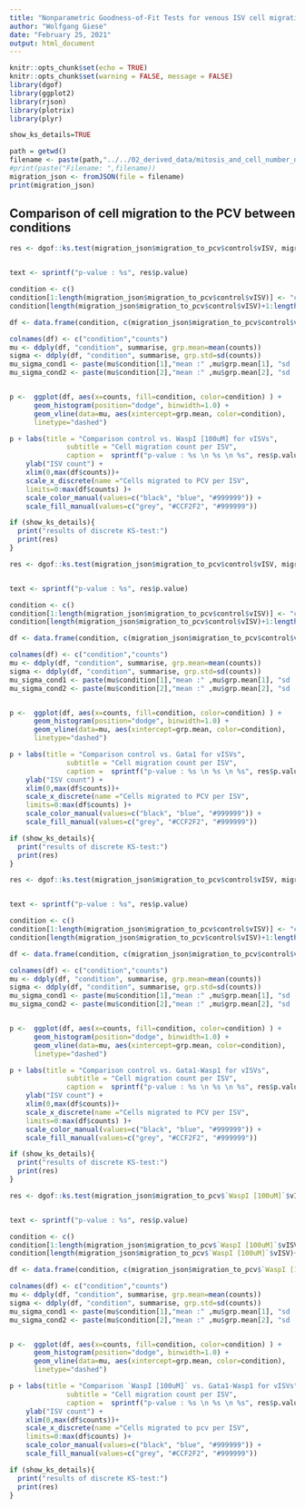 ```yaml
---
title: "Nonparametric Goodness-of-Fit Tests for venous ISV cell migration to the principal cardinal vein (PCV)"
author: "Wolfgang Giese"
date: "February 25, 2021"
output: html_document
---
```


```r
knitr::opts_chunk$set(echo = TRUE)
knitr::opts_chunk$set(warning = FALSE, message = FALSE) 
library(dgof)
library(ggplot2)
library(rjson)
library(plotrix)
library(plyr)

show_ks_details=TRUE
```

```r
path = getwd()
filename <- paste(path,"../../02_derived_data/mitosis_and_cell_number_data/mitosis_cell_number_distributions.json", sep = "/")
#print(paste("Filename: ",filename))
migration_json <- fromJSON(file = filename)
print(migration_json)
```


## Comparison of cell migration to the PCV between conditions

```r

res <- dgof::ks.test(migration_json$migration_to_pcv$control$vISV, migration_json$migration_to_pcv$`WaspI [100uM]`$vISV)


text <- sprintf("p-value : %s", res$p.value)

condition <- c()
condition[1:length(migration_json$migration_to_pcv$control$vISV)] <- "control"
condition[length(migration_json$migration_to_pcv$control$vISV)+1:length(migration_json$migration_to_pcv$`WaspI [100uM]`$vISV)] <- "Wasp"

df <- data.frame(condition, c(migration_json$migration_to_pcv$control$vISV,migration_json$migration_to_pcv$`WaspI [100uM]`$vISV))

colnames(df) <- c("condition","counts")
mu <- ddply(df, "condition", summarise, grp.mean=mean(counts))
sigma <- ddply(df, "condition", summarise, grp.std=sd(counts))
mu_sigma_cond1 <- paste(mu$condition[1],"mean :" ,mu$grp.mean[1], "sd :", sigma$grp.std[1], sep =" ")
mu_sigma_cond2 <- paste(mu$condition[2],"mean :" ,mu$grp.mean[2], "sd :", sigma$grp.std[2], sep =" ")


p <-  ggplot(df, aes(x=counts, fill=condition, color=condition) ) + 
      geom_histogram(position="dodge", binwidth=1.0) +
      geom_vline(data=mu, aes(xintercept=grp.mean, color=condition),
      linetype="dashed")

p + labs(title = "Comparison control vs. WaspI [100uM] for vISVs",
              subtitle = "Cell migration count per ISV",
              caption =  sprintf("p-value : %s \n %s \n %s", res$p.value, mu_sigma_cond1, mu_sigma_cond2))  + 
    ylab("ISV count") + 
    xlim(0,max(df$counts))+
    scale_x_discrete(name ="Cells migrated to PCV per ISV", 
    limits=0:max(df$counts) )+
    scale_color_manual(values=c("black", "blue", "#999999")) +
    scale_fill_manual(values=c("grey", "#CCF2F2", "#999999"))

if (show_ks_details){
  print("results of discrete KS-test:")
  print(res)
}
```


```r

res <- dgof::ks.test(migration_json$migration_to_pcv$control$vISV, migration_json$migration_to_pcv$Gata1$vISV)


text <- sprintf("p-value : %s", res$p.value)

condition <- c()
condition[1:length(migration_json$migration_to_pcv$control$vISV)] <- "control"
condition[length(migration_json$migration_to_pcv$control$vISV)+1:length(migration_json$migration_to_pcv$Gata1$vISV)] <- "Gata1"

df <- data.frame(condition, c(migration_json$migration_to_pcv$control$vISV,migration_json$migration_to_pcv$Gata1$vISV))

colnames(df) <- c("condition","counts")
mu <- ddply(df, "condition", summarise, grp.mean=mean(counts))
sigma <- ddply(df, "condition", summarise, grp.std=sd(counts))
mu_sigma_cond1 <- paste(mu$condition[1],"mean :" ,mu$grp.mean[1], "sd :", sigma$grp.std[1], sep =" ")
mu_sigma_cond2 <- paste(mu$condition[2],"mean :" ,mu$grp.mean[2], "sd :", sigma$grp.std[2], sep =" ")


p <-  ggplot(df, aes(x=counts, fill=condition, color=condition) ) + 
      geom_histogram(position="dodge", binwidth=1.0) +
      geom_vline(data=mu, aes(xintercept=grp.mean, color=condition),
      linetype="dashed")

p + labs(title = "Comparison control vs. Gata1 for vISVs",
              subtitle = "Cell migration count per ISV",
              caption =  sprintf("p-value : %s \n %s \n %s", res$p.value, mu_sigma_cond1, mu_sigma_cond2))  + 
    ylab("ISV count") + 
    xlim(0,max(df$counts))+
    scale_x_discrete(name ="Cells migrated to PCV per ISV", 
    limits=0:max(df$counts) )+
    scale_color_manual(values=c("black", "blue", "#999999")) +
    scale_fill_manual(values=c("grey", "#CCF2F2", "#999999"))

if (show_ks_details){
  print("results of discrete KS-test:")
  print(res)
}
```

```r

res <- dgof::ks.test(migration_json$migration_to_pcv$control$vISV, migration_json$migration_to_pcv$Gata1_Wasp1$vISV)


text <- sprintf("p-value : %s", res$p.value)

condition <- c()
condition[1:length(migration_json$migration_to_pcv$control$vISV)] <- "control"
condition[length(migration_json$migration_to_pcv$control$vISV)+1:length(migration_json$migration_to_pcv$Gata1_Wasp1$vISV)] <- "Gata1-Wasp1"

df <- data.frame(condition, c(migration_json$migration_to_pcv$control$vISV,migration_json$migration_to_pcv$Gata1_Wasp1$vISV))

colnames(df) <- c("condition","counts")
mu <- ddply(df, "condition", summarise, grp.mean=mean(counts))
sigma <- ddply(df, "condition", summarise, grp.std=sd(counts))
mu_sigma_cond1 <- paste(mu$condition[1],"mean :" ,mu$grp.mean[1], "sd :", sigma$grp.std[1], sep =" ")
mu_sigma_cond2 <- paste(mu$condition[2],"mean :" ,mu$grp.mean[2], "sd :", sigma$grp.std[2], sep =" ")


p <-  ggplot(df, aes(x=counts, fill=condition, color=condition) ) + 
      geom_histogram(position="dodge", binwidth=1.0) +
      geom_vline(data=mu, aes(xintercept=grp.mean, color=condition),
      linetype="dashed")

p + labs(title = "Comparison control vs. Gata1-Wasp1 for vISVs",
              subtitle = "Cell migration count per ISV",
              caption =  sprintf("p-value : %s \n %s \n %s", res$p.value, mu_sigma_cond1, mu_sigma_cond2))  + 
    ylab("ISV count") + 
    xlim(0,max(df$counts))+
    scale_x_discrete(name ="Cells migrated to PCV per ISV", 
    limits=0:max(df$counts) )+
    scale_color_manual(values=c("black", "blue", "#999999")) +
    scale_fill_manual(values=c("grey", "#CCF2F2", "#999999"))

if (show_ks_details){
  print("results of discrete KS-test:")
  print(res)
}
```

```r

res <- dgof::ks.test(migration_json$migration_to_pcv$`WaspI [100uM]`$vISV, migration_json$migration_to_pcv$Gata1_Wasp1$vISV)


text <- sprintf("p-value : %s", res$p.value)

condition <- c()
condition[1:length(migration_json$migration_to_pcv$`WaspI [100uM]`$vISV)] <- "Wasp1"
condition[length(migration_json$migration_to_pcv$`WaspI [100uM]`$vISV)+1:length(migration_json$migration_to_pcv$Gata1_Wasp1$vISV)] <- "Gata1-Wasp1"

df <- data.frame(condition, c(migration_json$migration_to_pcv$`WaspI [100uM]`$vISV,migration_json$migration_to_pcv$Gata1_Wasp1$vISV))

colnames(df) <- c("condition","counts")
mu <- ddply(df, "condition", summarise, grp.mean=mean(counts))
sigma <- ddply(df, "condition", summarise, grp.std=sd(counts))
mu_sigma_cond1 <- paste(mu$condition[1],"mean :" ,mu$grp.mean[1], "sd :", sigma$grp.std[1], sep =" ")
mu_sigma_cond2 <- paste(mu$condition[2],"mean :" ,mu$grp.mean[2], "sd :", sigma$grp.std[2], sep =" ")


p <-  ggplot(df, aes(x=counts, fill=condition, color=condition) ) + 
      geom_histogram(position="dodge", binwidth=1.0) +
      geom_vline(data=mu, aes(xintercept=grp.mean, color=condition),
      linetype="dashed")

p + labs(title = "Comparison `WaspI [100uM]` vs. Gata1-Wasp1 for vISVs",
              subtitle = "Cell migration count per ISV",
              caption =  sprintf("p-value : %s \n %s \n %s", res$p.value, mu_sigma_cond1, mu_sigma_cond2))  + 
    ylab("ISV count") + 
    xlim(0,max(df$counts))+
    scale_x_discrete(name ="Cells migrated to pcv per ISV", 
    limits=0:max(df$counts) )+
    scale_color_manual(values=c("black", "blue", "#999999")) +
    scale_fill_manual(values=c("grey", "#CCF2F2", "#999999"))

if (show_ks_details){
  print("results of discrete KS-test:")
  print(res)
}
```